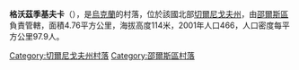 {{coord|51|50|12|N|31|54|21|E|scale:100000|display=title}}

'''格沃茲季基夫卡'''（{{lang-uk|Гвоздиківка}}），是[[烏克蘭|烏克蘭]]的村落，位於該國北部[[切爾尼戈夫州|切爾尼戈夫州]]，由[[邵爾斯區|邵爾斯區]]負責管轄，面積4.76平方公里，海拔高度114米，2001年人口466，人口密度每平方公里97.9人。

[[Category:切爾尼戈夫州村落|Category:切爾尼戈夫州村落]]
[[Category:邵爾斯區村落|Category:邵爾斯區村落]]


{{Chernihiv-geo-stub}}